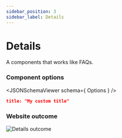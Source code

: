 ```yaml
---
sidebar_position: 3
sidebar_label: Details
---
```



# Details

A components that works like FAQs.


### Component options
<JSONSchemaViewer schema={ Options } />

```json
title: "My custom title"
```

### Website outcome
![Details outcome](/img/details/outcome.png)